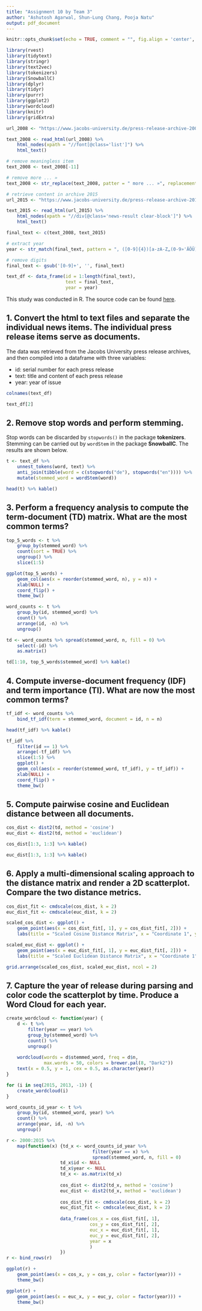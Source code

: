 ```yaml
---
title: "Assignment 10 by Team 3"
author: "Ashutosh Agarwal, Shun-Lung Chang, Pooja Natu"
output: pdf_document
---
```


```r
knitr::opts_chunk$set(echo = TRUE, comment = "", fig.align = 'center', fig.width = 5, fig.height = 2.5)
```

```r
library(rvest)
library(tidytext)
library(stringr)
library(text2vec)
library(tokenizers)
library(SnowballC)
library(dplyr)
library(tidyr)
library(purrr)
library(ggplot2)
library(wordcloud)
library(knitr)
library(gridExtra)
```

```r
url_2008 <- "https://www.jacobs-university.de/press-release-archive-2008"

text_2008 <- read_html(url_2008) %>% 
    html_nodes(xpath = "//font[@class='list']") %>% 
    html_text()

# remove meaningless item
text_2008 <- text_2008[-11]

# remove more ... »
text_2008 <- str_replace(text_2008, patter = " more ... »", replacement = "")

# retrieve content in archive 2015
url_2015 <- "https://www.jacobs-university.de/press-release-archive-2015"

text_2015 <- read_html(url_2015) %>% 
    html_nodes(xpath = "//div[@class='news-result clear-block']") %>% 
    html_text()

final_text <- c(text_2008, text_2015)

# extract year
year <- str_match(final_text, pattern = ", ([0-9]{4})[a-zA-Z„(0-9»'ÄÖÜ]?")[, 2]

# remove digits
final_text <- gsub('[0-9]+', '', final_text)

text_df <- data_frame(id = 1:length(final_text),
                      text = final_text,
                      year = year)
```
This study was conducted in R. The source code can be found [here](https://github.com/slchangtw/data_analytics_projects/blob/master/assignment_10.Rmd).

## 1. Convert the html to text files and separate the individual news items. The individual press release items serve as documents.

The data was retrieved from the Jacobs University press release archives, and then compiled into a dataframe with three variables:

- id: serial number for each press release
- text: title and content of each press release
- year: year of issue

```r
colnames(text_df)
```

```r
text_df[2] 
```

## 2. Remove stop words and perform stemming.

Stop words can be discarded by `stopwords()` in the package **tokenizers**. Stemming can be carried out by `wordStem` in the package **SnowballC**. The results are shown below.

```r
t <- text_df %>%
    unnest_tokens(word, text) %>% 
    anti_join(tibble(word = c(stopwords("de"), stopwords("en")))) %>% 
    mutate(stemmed_word = wordStem(word))
```

```r
head(t) %>% kable()
```

## 3. Perform a frequency analysis to compute the term-document (TD) matrix. What are the most common terms?

```r
top_5_words <- t %>% 
    group_by(stemmed_word) %>% 
    count(sort = TRUE) %>% 
    ungroup() %>% 
    slice(1:5) 
```

```r
ggplot(top_5_words) + 
    geom_col(aes(x = reorder(stemmed_word, n), y = n)) +
    xlab(NULL) +
    coord_flip() +
    theme_bw()
```

```r
word_counts <- t %>% 
    group_by(id, stemmed_word) %>% 
    count() %>% 
    arrange(id, -n) %>% 
    ungroup()

td <- word_counts %>% spread(stemmed_word, n, fill = 0) %>% 
    select(-id) %>% 
    as.matrix()
```

```r
td[1:10, top_5_words$stemmed_word] %>% kable()
```

## 4. Compute inverse-document frequency (IDF) and term importance (TI). What are now the most common terms?

```r
tf_idf <- word_counts %>% 
    bind_tf_idf(term = stemmed_word, document = id, n = n)
```

```r
head(tf_idf) %>% kable()
```

```r
tf_idf %>%
    filter(id == 1) %>% 
    arrange(-tf_idf) %>% 
    slice(1:5) %>% 
    ggplot() + 
    geom_col(aes(x = reorder(stemmed_word, tf_idf), y = tf_idf)) +
    xlab(NULL) +
    coord_flip() +
    theme_bw()
```

## 5. Compute pairwise cosine and Euclidean distance between all documents.

```r
cos_dist <- dist2(td, method = 'cosine')
euc_dist <- dist2(td, method = 'euclidean')
```

```r
cos_dist[1:3, 1:3] %>% kable()
```

```r
euc_dist[1:3, 1:3] %>% kable()
```

## 6. Apply a multi-dimensional scaling approach to the distance matrix and render a 2D scatterplot. Compare the two distance metrics.

```r
cos_dist_fit <- cmdscale(cos_dist, k = 2)
euc_dist_fit <- cmdscale(euc_dist, k = 2)
```


```r
scaled_cos_dist <- ggplot() +
    geom_point(aes(x = cos_dist_fit[, 1], y = cos_dist_fit[, 2])) +
    labs(title = "Scaled Cosine Distance Matrix", x = "Coordinate 1", y = "Coordinate 2")

scaled_euc_dist <- ggplot() +
    geom_point(aes(x = euc_dist_fit[, 1], y = euc_dist_fit[, 2])) +
    labs(title = "Scaled Euclidean Distance Matrix", x = "Coordinate 1", y = "Coordinate 2")

grid.arrange(scaled_cos_dist, scaled_euc_dist, ncol = 2)
```
## 7. Capture the year of release during parsing and color code the scatterplot by time. Produce a Word Cloud for each year.

```r
create_wordcloud <- function(year) {
    d <- t %>% 
        filter(year == year) %>% 
        group_by(stemmed_word) %>% 
        count() %>% 
        ungroup()
    
    wordcloud(words = d$stemmed_word, freq = d$n, 
              max.words = 50, colors = brewer.pal(8, "Dark2"))
    text(x = 0.5, y = 1, cex = 0.5, as.character(year))
} 
```

```r
for (i in seq(2015, 2013, -1)) {
    create_wordcloud(i)
}
```

```r
word_counts_id_year <- t %>% 
    group_by(id, stemmed_word, year) %>% 
    count() %>% 
    arrange(year, id, -n) %>% 
    ungroup()

r <- 2000:2015 %>% 
    map(function(x) {td_x <- word_counts_id_year %>% 
                                filter(year == x) %>% 
                                spread(stemmed_word, n, fill = 0)
                    td_x$id <- NULL
                    td_x$year <- NULL
                    td_x <- as.matrix(td_x)
                    
                    cos_dist <- dist2(td_x, method = 'cosine')
                    euc_dist <- dist2(td_x, method = 'euclidean') 
                    
                    cos_dist_fit <- cmdscale(cos_dist, k = 2)
                    euc_dist_fit <- cmdscale(euc_dist, k = 2)
                    
                    data_frame(cos_x = cos_dist_fit[, 1],
                               cos_y = cos_dist_fit[, 2],
                               euc_x = euc_dist_fit[, 1],
                               euc_y = euc_dist_fit[, 2],
                               year = x
                               )
                    })
r <- bind_rows(r)

ggplot(r) +
    geom_point(aes(x = cos_x, y = cos_y, color = factor(year))) +
    theme_bw()
```
```r
ggplot(r) +
    geom_point(aes(x = euc_x, y = euc_y, color = factor(year))) +
    theme_bw()
```